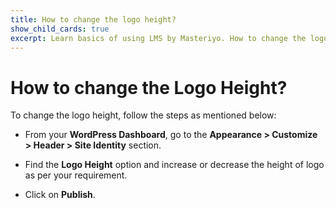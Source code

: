 ---
title: How to change the logo height?
show_child_cards: true
excerpt: Learn basics of using LMS by Masteriyo. How to change the logo height.
---

# How to change the Logo Height?

To change the logo height, follow the steps as mentioned below:

- From your **WordPress Dashboard**, go to the **Appearance > Customize > Header > Site Identity** section.

- Find the **Logo Height** option and increase or decrease the height of logo as per your requirement.

- Click on **Publish**.
